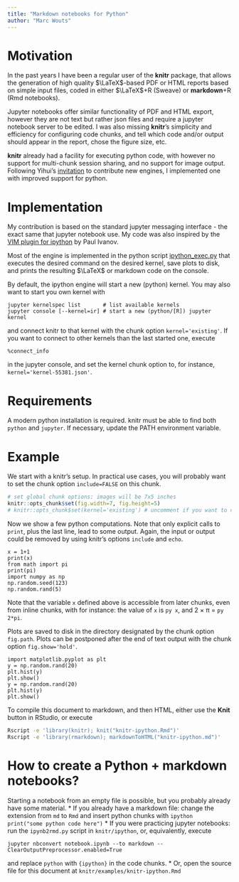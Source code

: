 ```yaml
---
title: "Markdown notebooks for Python"
author: "Marc Wouts"
---
```


# Motivation

In the past years I have been a regular user of the **knitr** package, that allows the generation of high quality $\LaTeX$-based PDF or HTML reports based on simple input files, coded in either $\LaTeX$+R (Sweave) or **markdown**+R (Rmd notebooks).

Jupyter notebooks offer similar functionality of PDF and HTML export, however they are not text but rather json files and require a jupyter notebook server to be edited. I was also missing **knitr**'s simplicity and efficiency for configuring code chunks, and tell which code and/or output should appear in the report, chose the figure size, etc.

**knitr** already had a facility for executing python code, with however no support for multi-chunk session sharing, and no support for image output. Following Yihui's [invitation](https://yihui.name/knitr/demo/engines/) to contribute new engines, I implemented one with improved support for python.

# Implementation

My contribution is based on the standard jupyter messaging interface - the exact same that jupyter notebook use. My code was also inspired by the [VIM plugin for ipython](https://github.com/ivanov/vim-ipython) by Paul Ivanov.

Most of the engine is implemented in the python script [ipython_exec.py](https://github.com/mwouts/knitr/blob/master/inst/ipython/ipython_exec.py) that executes the desired command on the desired kernel, save plots to disk, and prints the resulting $\LaTeX$ or markdown code on the console.

By default, the ipython engine will start a new (python) kernel. You may also want to start you own kernel with
```
jupyter kernelspec list       # list available kernels
jupyter console [--kernel=ir] # start a new (python/[R]) jupyter kernel
```
and connect knitr to that kernel with the chunk option `kernel='existing'`. If you want to connect to other kernels than the last started one, execute 
```
%connect_info
```
in the jupyter console, and set the kernel chunk option to, for instance, `kernel='kernel-55381.json'`.

# Requirements

A modern python installation is required. knitr must be able to find both `python` and `jupyter`. If necessary, update the PATH environment variable.

# Example

We start with a knitr's setup. In practical use cases, you will probably want to set the chunk option `include=FALSE` on this chunk.

```r
# set global chunk options: images will be 7x5 inches
knitr::opts_chunk$set(fig.width=7, fig.height=5)
# knitr::opts_chunk$set(kernel='existing') # uncomment if you want to connect to your own jupyter console
```

Now we show a few python computations. Note that only explicit calls to `print`, plus the last line, lead to some output. Again, the input or output could be removed by using knitr's options `include` and `echo`.

```ipython
x = 1+1
print(x)
from math import pi
print(pi)
import numpy as np
np.random.seed(123)
np.random.rand(5)
```

Note that the variable `x` defined above is accessible from later chunks, even from inline chunks, with for instance: the value of `x` is `py x`, and 2 &times; &pi; = `py 2*pi`.

Plots are saved to disk in the directory designated by the chunk option `fig.path`. Plots can be postponed after the end of text output with the chunk option `fig.show='hold'`.

```ipython
import matplotlib.pyplot as plt
y = np.random.rand(20)
plt.hist(y)
plt.show()
y = np.random.rand(20)
plt.hist(y)
plt.show()
```

To compile this document to markdown, and then HTML, either use the **Knit** button in RStudio, or execute

```bash
Rscript -e 'library(knitr); knit("knitr-ipython.Rmd")'
Rscript -e 'library(rmarkdown); markdownToHTML("knitr-ipython.md")'
```

# How to create a Python + markdown notebooks?

Starting a notebook from an empty file is possible, but you probably already have some material.
* If you already have a markdown file: change the extension from `md` to `Rmd` and insert python chunks with
    ```ipython
	print("some python code here")
	```
* If you were practicing jupyter notebooks: run the `ipynb2rmd.py` script in `knitr/ipython`, or, equivalently, execute
```
jupyter nbconvert notebook.ipynb --to markdown --ClearOutputPreprocessor.enabled=True
```
and replace `python` with `{ipython}` in the code chunks.
* Or, open the source file for this document at `knitr/examples/knitr-ipython.Rmd`
